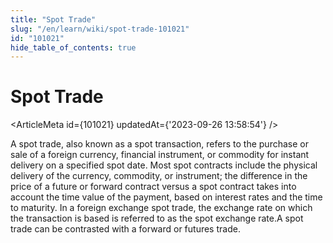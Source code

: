 ```yaml
---
title: "Spot Trade"
slug: "/en/learn/wiki/spot-trade-101021"
id: "101021"
hide_table_of_contents: true
---
```



# Spot Trade

<ArticleMeta id={101021} updatedAt={'2023-09-26 13:58:54'} />
<div className='border-solid border-b border-t-0 my-4 border-[var(--ifm-color-gray-300)]' />

A spot trade, also known as a spot transaction, refers to the purchase or sale of a foreign currency, financial instrument, or commodity for instant delivery on a specified spot date. Most spot contracts include the physical delivery of the currency, commodity, or instrument; the difference in the price of a future or forward contract versus a spot contract takes into account the time value of the payment, based on interest rates and the time to maturity. In a foreign exchange spot trade, the exchange rate on which the transaction is based is referred to as the spot exchange rate.A spot trade can be contrasted with a forward or futures trade.
